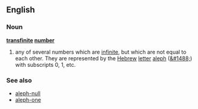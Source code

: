 ==English==
===Noun===
'''[[transfinite]] [[number]]'''
{{wikipedia}}
#{{mathematics}} any of several numbers which are [[infinite]], but which are not equal to each other. They are represented by the [[Hebrew]] [[letter]] [[aleph]] ([[&#1488;]]) with subscripts 0, 1, etc.

===See also===
*[[aleph-null]]
*[[aleph-one]]